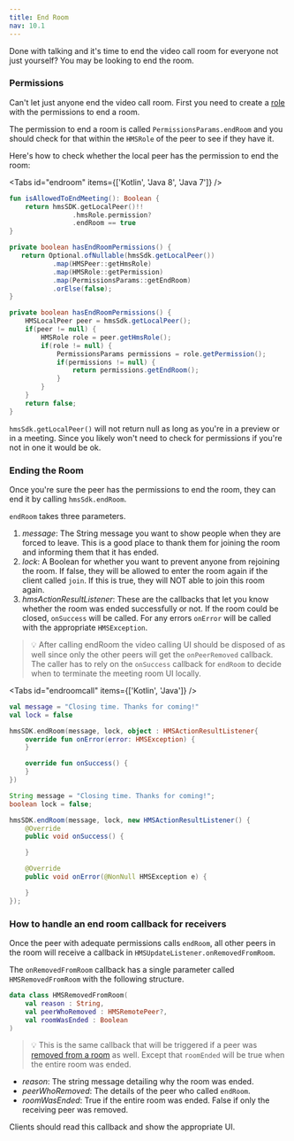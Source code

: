 ---
title: End Room
nav: 10.1
---

Done with talking and it's time to end the video call room for everyone not just yourself? You may be looking to end the room.

### Permissions

Can't let just anyone end the video call room. First you need to create a [role](/android/v2/foundation/templates-and-roles) with the permissions to end a room.

The permission to end a room is called `PermissionsParams.endRoom` and you should check for that within the `HMSRole` of the peer to see if they have it.

Here's how to check whether the local peer has the permission to end the room:

<Tabs id="endroom" items={['Kotlin', 'Java 8', 'Java 7']} />

<Tab id='endroom-0'>

```kotlin
fun isAllowedToEndMeeting(): Boolean {
    return hmsSDK.getLocalPeer()!!
                .hmsRole.permission?
                .endRoom == true
}

```

</Tab>

<Tab id='endroom-1'>

```java
private boolean hasEndRoomPermissions() {
   return Optional.ofNullable(hmsSdk.getLocalPeer())
           .map(HMSPeer::getHmsRole)
           .map(HMSRole::getPermission)
           .map(PermissionsParams::getEndRoom)
           .orElse(false);
}
```

 </Tab>
 
<Tab id='endroom-2'>

```java
private boolean hasEndRoomPermissions() {
    HMSLocalPeer peer = hmsSdk.getLocalPeer();
    if(peer != null) {
        HMSRole role = peer.getHmsRole();
        if(role != null) {
            PermissionsParams permissions = role.getPermission();
            if(permissions != null) {
                return permissions.getEndRoom();
            }
        }
    }
    return false;
}
```

</Tab>

`hmsSdk.getLocalPeer()` will not return null as long as you're in a preview or in a meeting. Since you likely won't need to check for permissions if you're not in one it would be ok.

### Ending the Room

Once you're sure the peer has the permissions to end the room, they can end it by calling `hmsSdk.endRoom`.

`endRoom` takes three parameters.

1. _message_: The String message you want to show people when they are forced to leave. This is a good place to thank them for joining the room and informing them that it has ended.
2. _lock_: A Boolean for whether you want to prevent anyone from rejoining the room. If false, they will be allowed to enter the room again if the client called `join`. If this is true, they will NOT able to join this room again.
3. _hmsActionResultListener_: These are the callbacks that let you know whether the room was ended successfully or not. If the room could be closed, `onSuccess` will be called. For any errors `onError` will be called with the appropriate `HMSException`.

> 💡 After calling endRoom the video calling UI should be disposed of as well since only the other peers will get the `onPeerRemoved` callback. The caller has to rely on the `onSuccess` callback for `endRoom` to decide when to terminate the meeting room UI locally.

<Tabs id="endroomcall" items={['Kotlin', 'Java']} />

<Tab id='endroomcall-0'>

```kotlin
val message = "Closing time. Thanks for coming!"
val lock = false

hmsSDK.endRoom(message, lock, object : HMSActionResultListener{
    override fun onError(error: HMSException) {
    }

    override fun onSuccess() {
    }
})
```

</Tab>

<Tab id='endroomcall-1'>

```java
String message = "Closing time. Thanks for coming!";
boolean lock = false;

hmsSDK.endRoom(message, lock, new HMSActionResultListener() {
    @Override
    public void onSuccess() {

    }

    @Override
    public void onError(@NonNull HMSException e) {

    }
});
```

</Tab>

### How to handle an end room callback for receivers

Once the peer with adequate permissions calls `endRoom`, all other peers in the room will receive a callback in `HMSUpdateListener.onRemovedFromRoom`.

The `onRemovedFromRoom` callback has a single parameter called `HMSRemovedFromRoom` with the following structure.

```kotlin
data class HMSRemovedFromRoom(
    val reason : String,
    val peerWhoRemoved : HMSRemotePeer?,
    val roomWasEnded : Boolean
)
```

> 💡 This is the same callback that will be triggered if a peer was [removed from a room](/android/v2/how--to-guides/interact-with-room/interact-with-peer/remove-peer) as well. Except that `roomEnded` will be true when the entire room was ended.

-   _reason_: The string message detailing why the room was ended.
-   _peerWhoRemoved_: The details of the peer who called `endRoom`.
-   _roomWasEnded_: True if the entire room was ended. False if only the receiving peer was removed.

Clients should read this callback and show the appropriate UI.
